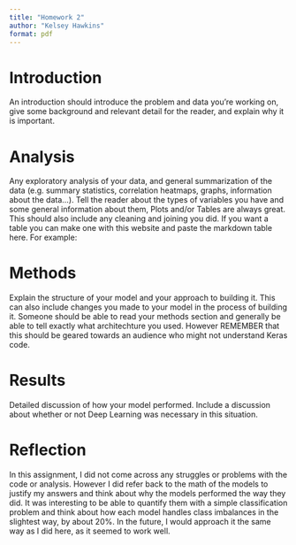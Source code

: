 ```yaml
---
title: "Homework 2"
author: "Kelsey Hawkins"
format: pdf
---
```



# Introduction
An introduction should introduce the problem and data you're working on, give some background and relevant detail for the reader, and explain why it is important.

# Analysis 
Any exploratory analysis of your data, and general summarization of the data (e.g. summary statistics, correlation heatmaps, graphs, information about the data...). Tell the reader about the types of variables you have and some general information about them, Plots and/or Tables are always great. This should also include any cleaning and joining you did.
If you want a table you can make one with this website and paste the markdown table here. For example:

# Methods
Explain the structure of your model and your approach to building it. This can also include changes you made to your model in the process of building it. Someone should be able to read your methods section and generally be able to tell exactly what architechture you used. However REMEMBER that this should be geared towards an audience who might not understand Keras code.

# Results
Detailed discussion of how your model performed. Include a discussion about whether or not Deep Learning was necessary in this situation.

# Reflection
In this assignment, I did not come across any struggles or problems with the code or analysis. However I did refer back to the math of the models to justify my answers and think about why the models performed the way they did. It was interesting to be able to quantify them with a simple classification problem and think about how each model handles class imbalances in the slightest way, by about 20%. In the future, I would approach it the same way as I did here, as it seemed to work well. 

